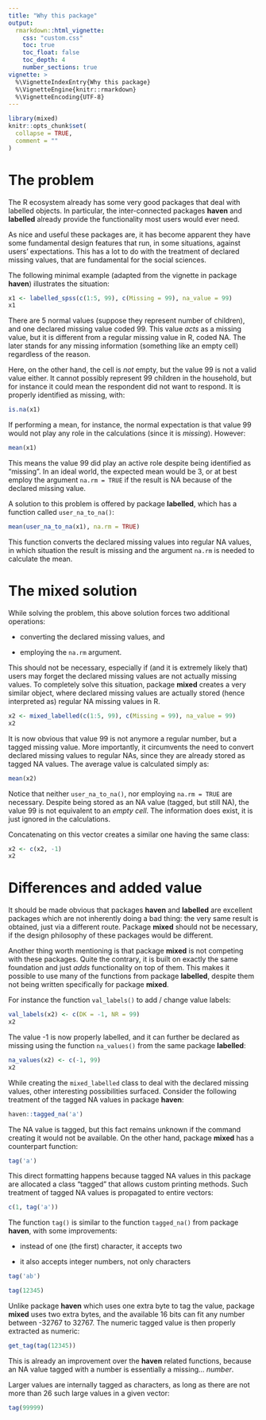 ```yaml
---
title: "Why this package"
output:
  rmarkdown::html_vignette:
    css: "custom.css"
    toc: true
    toc_float: false
    toc_depth: 4
    number_sections: true
vignette: >
  %\VignetteIndexEntry{Why this package}
  %\VignetteEngine{knitr::rmarkdown}
  %\VignetteEncoding{UTF-8}
---
```


```r
library(mixed)
knitr::opts_chunk$set(
  collapse = TRUE,
  comment = ""
)
```

# The problem

The R ecosystem already has some very good packages that deal with labelled objects.  In particular,
the inter-connected packages **haven** and **labelled** already provide the functionality most users
would ever need.

As nice and useful these packages are, it has become apparent they have some fundamental design
features that run, in some situations, against users' expectations. This has a lot to do with the
treatment of declared missing values, that are fundamental for the social sciences. 

The following minimal example (adapted from the vignette in package **haven**) illustrates the
situation:


```r
x1 <- labelled_spss(c(1:5, 99), c(Missing = 99), na_value = 99)
x1
```

There are 5 normal values (suppose they represent number of children), and one declared missing value
coded 99. This value *acts* as a missing value, but it is different from a regular missing value in R,
coded NA. The later stands for any missing information (something like an empty cell) regardless of
the reason.

Here, on the other hand, the cell is *not* empty, but the value 99 is not a valid value either. It
cannot possibly represent 99 children in the household, but for instance it could mean the respondent
did not want to respond. It is properly identified as missing, with:

```r
is.na(x1)
```

If performing a mean, for instance, the normal expectation is that value 99 would not play any role in
the calculations (since it is *missing*). However:

```r
mean(x1)
```

This means the value 99 did play an active role despite being identified as "missing". In an ideal
world, the expected mean would be 3, or at best employ the argument `na.rm = TRUE` if the result is NA
because of the declared missing value.

A solution to this problem is offered by package **labelled**, which has a function called
`user_na_to_na()`:


```r
mean(user_na_to_na(x1), na.rm = TRUE)
```

This function converts the declared missing values into regular NA values, in which situation the
result is missing and the argument `na.rm` is needed to calculate the mean.


# The mixed solution

While solving the problem, this above solution forces two additional operations:

* converting the declared missing values, and

* employing the `na.rm` argument.

This should not be necessary, especially if (and it is extremely likely that) users may forget the
declared missing values are not actually missing values. To completely solve this situation, package
**mixed** creates a very similar object, where declared missing values are actually stored (hence
interpreted as) regular NA missing values in R.


```r
x2 <- mixed_labelled(c(1:5, 99), c(Missing = 99), na_value = 99)
x2
```

It is now obvious that value 99 is not anymore a regular number, but a tagged missing value. More
importantly, it circumvents the need to convert declared missing values to regular NAs, since they are
already stored as tagged NA values. The average value is calculated simply as:

```r
mean(x2)
```

Notice that neither `user_na_to_na()`, nor employing `na.rm = TRUE` are necessary. Despite being stored
as an NA value (tagged, but still NA), the value 99 is not equivalent to an *empty cell*. The
information does exist, it is just ignored in the calculations.

Concatenating on this vector creates a similar one having the same class:

```r
x2 <- c(x2, -1)
x2
```


# Differences and added value

It should be made obvious that packages **haven** and **labelled** are excellent packages which are not
inherently doing a bad thing: the very same result is obtained, just via a different route. Package
**mixed** should not be necessary, if the design philosophy of these packages would be different. 

Another thing worth mentioning is that package **mixed** is not competing with these packages. Quite
the contrary, it is built on exactly the same foundation and just *adds* functionality on top of them.
This makes it possible to use many of the functions from package **labelled**, despite them not being
written specifically for package **mixed**.

For instance the function `val_labels()` to add / change value labels:

```r
val_labels(x2) <- c(DK = -1, NR = 99)
x2
```

The value -1 is now properly labelled, and it can further be declared as missing using the function
`na_values()` from the same package **labelled**:

```r
na_values(x2) <- c(-1, 99)
x2
```


While creating the `mixed_labelled` class to deal with the declared missing values, other interesting
possibilities surfaced. Consider the following treatment of the tagged NA values in package **haven**:


```r
haven::tagged_na('a')
```

The NA value is tagged, but this fact remains unknown if the command creating it would not be available.
On the other hand, package **mixed** has a counterpart function:

```r
tag('a')
```

This direct formatting happens because tagged NA values in this package are allocated a class "tagged"
that allows custom printing methods. Such treatment of tagged NA values is propagated to entire
vectors:

```r
c(1, tag('a'))
```

The function `tag()` is similar to the function `tagged_na()` from package **haven**, with some
improvements:

* instead of one (the first) character, it accepts two

* it also accepts integer numbers, not only characters


```r
tag('ab')

tag(12345)
```

Unlike package **haven** which uses one extra byte to tag the value, package **mixed** uses two extra
bytes, and the available 16 bits can fit any number between -32767 to 32767. The numeric tagged value
is then properly extracted as numeric:


```r
get_tag(tag(12345))
```

This is already an improvement over the **haven** related functions, because an NA value tagged with a
number is essentially a missing... *number*.

Larger values are internally tagged as characters, as long as there are not more than 26 such large
values in a given vector:

```r
tag(99999)
```
